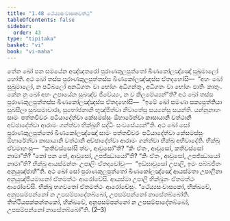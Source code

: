 ```yaml
---
title: "1.48 ථේය්‍යසංවාසකවත්ථු"
tableOfContents: false
sidebar:
  order: 43
type: "tipitaka"
basket: "vi"
book: "vi-maha"
---
```



<DynamicBreadcrumb />

<Division number="110" book="vi-maha">

<Paragraph number="483" book="vi-maha">
තේන ඛෝ පන සමයේන අඤ්ඤතරෝ පුරාණකුලපුත්තෝ ඛීණකෝලඤ්ඤෝ සුඛුමාලෝ හෝති. අථ ඛෝ තස්ස පුරාණකුලපුත්තස්ස ඛීණකෝලඤ්ඤස්ස ඒතදහෝසි—  “අහං ඛෝ සුඛුමාලෝ, න පටිබලෝ අනධිගතං වා භෝගං අධිගන්තුං, අධිගතං වා භෝගං ඵාතිං කාතුං. කේන නු ඛෝ අහං උපායේන සුඛඤ්ච ජීවේය්‍යං, න ච කිලමේය්‍යන්”ති? අථ ඛෝ තස්ස පුරාණකුලපුත්තස්ස ඛීණකෝලඤ්ඤස්ස ඒතදහෝසි—  “ඉමේ ඛෝ සමණා සක්‍යපුත්තියා සුඛසීලා සුඛසමාචාරා, සුභෝජනානි භුඤ්ජිත්වා නිවාතේසු සයනේසු සයන්ති. යන්නූනාහං සාමං පත්තචීවරං පටියාදේත්වා කේසමස්සුං ඕහාරේත්වා කාසායානි වත්ථානි අච්ඡාදේත්වා ආරාමං ගන්ත්වා භික්ඛූහි සද්ධිං සංවසේය්‍යන්”ති. අථ ඛෝ සෝ පුරාණකුලපුත්තෝ ඛීණකෝලඤ්ඤෝ සාමං පත්තචීවරං පටියාදේත්වා කේසමස්සුං ඕහාරේත්වා කාසායානි වත්ථානි අච්ඡාදේත්වා ආරාමං ගන්ත්වා භික්ඛූ අභිවාදේති. භික්ඛූ ඒවමාහංසු—  “කතිවස්සෝසි ත්වං, ආවුසෝ”ති? “කිං ඒතං, ආවුසෝ, කතිවස්සෝ නාමා”ති? “කෝ පන තේ, ආවුසෝ, උපජ්ඣායෝ”ති? “කිං ඒතං, ආවුසෝ, උපජ්ඣායෝ නාමා”ති? භික්ඛූ ආයස්මන්තං උපාලිං ඒතදවෝචුං—  “ඉඞ්ඝාවුසෝ උපාලි, ඉමං පබ්බජිතං අනුයුඤ්ජාහී”ති. අථ ඛෝ සෝ පුරාණකුලපුත්තෝ ඛීණකෝලඤ්ඤෝ ආයස්මතා උපාලිනා අනුයුඤ්ජීයමානෝ ඒතමත්ථං ආරෝචේසි. ආයස්මා උපාලි භික්ඛූනං ඒතමත්ථං ආරෝචේසි. භික්ඛූ භගවතෝ ඒතමත්ථං ආරෝචේසුං. “ථේය්‍යසංවාසකෝ, භික්ඛවේ, අනුපසම්පන්නෝ න උපසම්පාදේතබ්බෝ, උපසම්පන්නෝ නාසේතබ්බෝති. තිත්ථියපක්කන්තකෝ, භික්ඛවේ, අනුපසම්පන්නෝ න උපසම්පාදේතබ්බෝ, උපසම්පන්නෝ නාසේතබ්බෝ”ති. (2–3)
</Paragraph>
</Division>